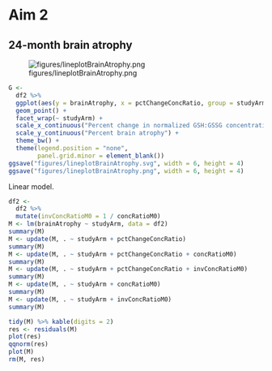 # Aim 2


## 24-month brain atrophy

![figures/lineplotBrainAtrophy.png](figures/lineplotBrainAtrophy.png)

```r
G <-
  df2 %>% 
  ggplot(aes(y = brainAtrophy, x = pctChangeConcRatio, group = studyArm, color = studyArm)) +
  geom_point() +
  facet_wrap(~ studyArm) +
  scale_x_continuous("Percent change in normalized GSH:GSSG concentration ratio") +
  scale_y_continuous("Percent brain atrophy") +
  theme_bw() +
  theme(legend.position = "none",
        panel.grid.minor = element_blank())
ggsave("figures/lineplotBrainAtrophy.svg", width = 6, height = 4)
ggsave("figures/lineplotBrainAtrophy.png", width = 6, height = 4)
```

Linear model.

```r
df2 <- 
  df2 %>% 
  mutate(invConcRatioM0 = 1 / concRatioM0)
M <- lm(brainAtrophy ~ studyArm, data = df2)
summary(M)
M <- update(M, . ~ studyArm + pctChangeConcRatio)
summary(M)
M <- update(M, . ~ studyArm + pctChangeConcRatio + concRatioM0)
summary(M)
M <- update(M, . ~ studyArm + pctChangeConcRatio + invConcRatioM0)
summary(M)
M <- update(M, . ~ studyArm + concRatioM0)
summary(M)
M <- update(M, . ~ studyArm + invConcRatioM0)
summary(M)
```

```r
tidy(M) %>% kable(digits = 2)
res <- residuals(M)
plot(res)
qqnorm(res)
plot(M)
rm(M, res)
```
